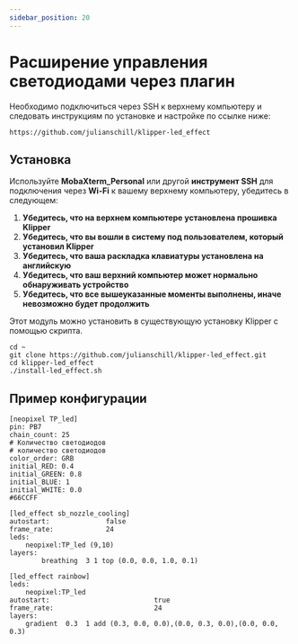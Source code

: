 ```yaml
---
sidebar_position: 20
---
```



# Расширение управления светодиодами через плагин

Необходимо подключиться через SSH к верхнему компьютеру и следовать инструкциям по установке и настройке по ссылке ниже:

```
https://github.com/julianschill/klipper-led_effect
```

## Установка

Используйте **MobaXterm_Personal** или другой **инструмент SSH** для подключения через **Wi-Fi** к вашему верхнему компьютеру, убедитесь в следующем:

1. **Убедитесь, что на верхнем компьютере установлена прошивка Klipper**
2. **Убедитесь, что вы вошли в систему под пользователем, который установил Klipper**
3. **Убедитесь, что ваша раскладка клавиатуры установлена на английскую**
4. **Убедитесь, что ваш верхний компьютер может нормально обнаруживать устройство**
5. **Убедитесь, что все вышеуказанные моменты выполнены, иначе невозможно будет продолжить**

Этот модуль можно установить в существующую установку Klipper с помощью скрипта.

```
cd ~
git clone https://github.com/julianschill/klipper-led_effect.git
cd klipper-led_effect
./install-led_effect.sh
```

## Пример конфигурации

```
[neopixel TP_led]
pin: PB7
chain_count: 25
# Количество светодиодов
# количество светодиодов
color_order: GRB
initial_RED: 0.4    
initial_GREEN: 0.8
initial_BLUE: 1
initial_WHITE: 0.0
#66CCFF 

[led_effect sb_nozzle_cooling]
autostart:              false
frame_rate:             24
leds:
    neopixel:TP_led (9,10)
layers:
        breathing  3 1 top (0.0, 0.0, 1.0, 0.1)

[led_effect rainbow]
leds:
    neopixel:TP_led
autostart:                          true
frame_rate:                         24
layers:
    gradient  0.3  1 add (0.3, 0.0, 0.0),(0.0, 0.3, 0.0),(0.0, 0.0, 0.3)

```